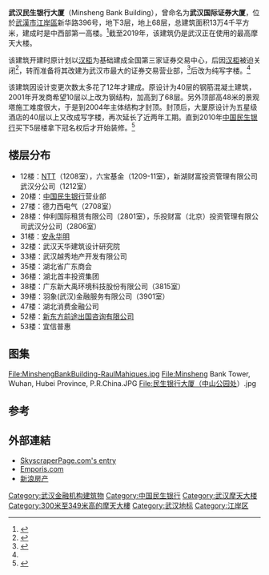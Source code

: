 {{Coord|30.594188|N|114.273243|E|display=title}}
{{Infobox Skyscraper
|building_name=武汉民生银行大厦<br>Minsheng Bank Building
|image=Minsheng Bank Building.jpg
|built=1998年-2007年
|est_completion=
|status=建成
|use=办公
|location={{CHN}}[[湖北省|湖北省]][[武汉市|武汉市]][[江岸区|江岸区]][[新华路_(武汉市)|新华路]]396号
|roof=289.9米
|top_floor=237.5米
|antenna_spire=336.0米／331.3米
|floor_count=68
|floor_area=134,000平方米
|elevator_count=
|architect=
|developer=武汉香利房地产公司
|cost=
}}
'''武汉民生银行大厦'''（Minsheng Bank Building），曾命名为'''武汉国际证券大厦'''，位於[[武漢市|武漢市]][[江岸區|江岸區]]新华路396号，地下3层，地上68层，总建筑面积13万4千平方米，建成时是中西部第一高楼。<ref name="民生银行大厦">{{cite web | url=http://data.house.sina.com.cn/wh48861/xinxi | title=民生银行大厦 | accessdate=2012-04-13 | archive-date=2016-10-11 | archive-url=https://web.archive.org/web/20161011163401/http://data.house.sina.com.cn/wh48861/xinxi/ | dead-url=no }}</ref>截至2019年，该建筑仍是武汉正在使用的最高摩天大楼。

该建筑开建时原计划以[[汉柜|汉柜]]为基础建成全国第三家证券交易中心，后因[[汉柜|汉柜]]被迫关闭<ref name="朱镕基否定再设立津汉交易所">{{cite web | url=http://paper.people.com.cn/zgjjzk/html/2010-12/20/content_706140.htm | title=朱镕基否定再设立津汉交易所 | accessdate=2012-04-13 | archive-date=2017-01-13 | archive-url=https://web.archive.org/web/20170113075703/http://paper.people.com.cn/zgjjzk/html/2010-12/20/content_706140.htm | dead-url=yes }}</ref>，转而准备将其改建为武汉市最大的证券交易营业部，<ref name="武汉证交中心开工">{{cite web| url=http://media.ccidnet.com/media/ccu/371/01602.htm| title=武汉证交中心开工| accessdate=2012-04-13| archive-date=2005-11-24| archive-url=https://web.archive.org/web/20051124085539/http://media.ccidnet.com/media/ccu/371/01602.htm| dead-url=yes}}</ref>后改为纯写字楼。<ref name="武汉第一高楼建造12年后今日启用(组图)" />

该建筑因设计变更次数太多花了12年才建成。原设计为40层的钢筋混凝土建筑，2001年开发商希望10层以上改为钢结构，加高到了68层。另外顶部高48米的景观塔施工难度很大，于是到2004年主体结构才封顶。封顶后，大厦原设计为五星级酒店的40层以上又改成写字楼，再次延长了近两年工期。直到2010年[[中国民生银行|中国民生银行]]买下5层楼拿下冠名权后才开始装修。<ref name="武汉第一高楼建造12年后今日启用(组图)">{{cite web | url=http://news.sina.com.cn/c/p/2010-12-18/141221665883.shtml | title=武汉第一高楼建造12年后今日启用(组图) | accessdate=2012-04-13 | archive-date=2019-06-10 | archive-url=https://web.archive.org/web/20190610104649/http://news.sina.com.cn/c/p/2010-12-18/141221665883.shtml | dead-url=no }}</ref>

== 楼层分布 ==
*12楼：[[NTT|NTT]]（1208室），六宝基金（1209-11室），新湖财富投资管理有限公司武汉分公司（1212室）
*20楼：[[中国民生银行|中国民生银行]]营业部
*27楼：德力西电气（2708室）
*28楼：仲利国际租赁有限公司（2801室），乐投财富（北京）投资管理有限公司武汉分公司（2806室）
*31楼：[[安永会计师事务所|安永华明]]
*32楼：武汉天华建筑设计研究院
*33楼：武汉越秀地产开发有限公司
*35楼：湖北省广东商会
*36楼：湖北首丰投资集团
*38楼：广东新大禹环境科技股份有限公司（3815室）
*39楼：羽象(武汉)金融服务有限公司（3901室）
*47楼：湖北消费金融公司
*52楼：[[新东方学校|新东方前途出国咨询有限公司]]
*53楼：宜信普惠

==图集==
<gallery>
File:MinshengBankBuilding-RaulMahiques.jpg
File:Minsheng Bank Tower, Wuhan, Hubei Province, P.R.China.JPG
File:民生银行大厦（中山公园处）.jpg
</gallery>

==参考==
{{reflist}}

==外部連結==
{{Commonscat|Minsheng Bank Building|武汉民生银行大厦}}
* [http://skyscraperpage.com/cities/?buildingID=7322 SkyscraperPage.com's entry] {{Wayback|url=http://skyscraperpage.com/cities/?buildingID=7322 |date=20171212140749 }}
* [http://www.emporis.com/application/?nav=building&id=minshengbankbuilding-wuhan-china&lng=3 Emporis.com]
* [http://data.house.sina.com.cn/wh48861/xinxi 新浪房产] {{Wayback|url=http://data.house.sina.com.cn/wh48861/xinxi |date=20161011163401 }}

{{武汉的摩天大楼}}
{{Supertall skyscrapers}}
{{DEFAULTSORT:Wuhan Minsheng Bank Building}}
[[Category:武汉金融机构建筑物|Category:武汉金融机构建筑物]]
[[Category:中国民生银行|Category:中国民生银行]]
[[Category:武汉摩天大楼|Category:武汉摩天大楼]]
[[Category:300米至349米高的摩天大樓|Category:300米至349米高的摩天大樓]]
[[Category:武汉地标|Category:武汉地标]]
[[Category:江岸区|Category:江岸区]]
